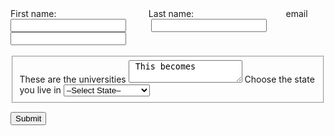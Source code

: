 <form id='parent-form' method='post' action="/form-action.php">
  First name: &emsp; &emsp; &emsp; &emsp; &emsp; &emsp; &emsp; &emsp; Last name:  &emsp; &emsp; &emsp; &emsp; &emsp; &emsp; &emsp; &emsp; email <br>
  <input type="text" name="firstname" value=""> &emsp; &emsp; <input type="text" name="lastname" value="">&emsp; &emsp;   <input type="text" name="email" value=""> <br><br>
<fieldset>
<label for="univ">These are the universities</label>
			<textarea id="univ" name="univ"> This becomes </textarea>
   <label for="state">Choose the state you live in</label>
			<select id="state" name="state">
			<option value="SelectState">--Select State--</option>
			<option onclick="CA()" value="California">California</option>
			<option onclick="document.getElementById('univ').innerText = Boos" value="District of Columbia">District of Columbia</option>
			<option value="Florida">Florida</option>
			<option value="Georgia">Georgia</option>
			<option value="Illinois">Illinois</option>
			<option value="Indiana">Indiana</option>
			<option value="Louisiana">Louisiana</option>
			<option value="Maine">Maine</option>
			<option value="Michigan">Michigan</option>
			<option value="New Jersey">New Jersey</option>
			<option value="New York">New York</option>
			<option value="Ohio">Ohio</option>
			<option value="Oregon">Oregon</option>
			<option value="Pennsylvania">Pennsylvania</option>
			<option value="Tennessee">Tennessee</option>
			<option value="Texas">Texas</option>
			<option value="Virginia">Virginia</option>
			</select>
   </fieldset>
 <input type="submit" value="Submit">

</form>